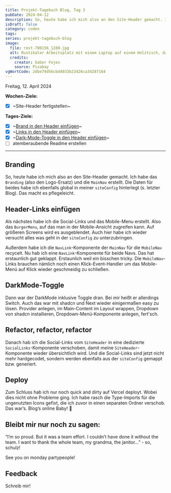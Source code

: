---
title: Projekt-Tagebuch Blog, Tag 3
pubDate: 2024-04-12
description: So, heute habe ich mich also an den Site-Header gemacht. Ich habe das `Branding` (also den Logo-Ersatz) und die `MainNav` erstellt. Die Daten für beides habe ich ebenfalls global in meiner `siteConfig` hinterlegt (s. letzter Blog). Das macht es pflegeleicht.
isDraft: false
category: coden
tags:
series: projekt-tagebuch-blog
image:
  file: rest-700156_1280.jpg
  alt: Rustikaler Arbeitsplatz mit einem Laptop auf einem Holztisch, daneben eine Hängematte.
  credits:
    creator: Gabor Fejes
    source: Pixabay
vgWortCode: 2dbe79d56cbd4033b23426ca34287164
---

Freitag, 12. April 2024

**Wochen-Ziele:**

- [x] ~Site-Header fertigstellen~

**Tages-Ziele:**

- [x] ~[Brand in den Header einfügen](#branding)~
- [x] ~[Links in den Header einfügen](#header-links-einfuegen)~
- [x] ~[Dark-Mode-Toggle in den Header einfügen](#darkmode-toggle)~
- [ ] atemberaubende Readme erstellen

---

## Branding

So, heute habe ich mich also an den Site-Header gemacht. Ich habe das `Branding` (also den Logo-Ersatz) und die `MainNav` erstellt. Die Daten für beides habe ich ebenfalls global in meiner `siteConfig` hinterlegt (s. letzter Blog). Das macht es pflegeleicht.

## Header-Links einfügen

Als nächstes habe ich die Social-Links und das Mobile-Menu erstellt. Also das `BurgerMenu`, auf das man in der Mobile-Ansicht zugreifen kann. Auf größeren Screens wird es ausgeblendet. Auch hier habe ich wieder versucht alles was geht in der `siteConfig` zu unterzubringen.

Außerdem habe ich die `NavLink`-Komponente der `MainNav` für die `MobileNav` recycelt. Nu hab ich eine `NavLink`-Komponente für beide Navs. Das hat erstaunlich gut geklappt. Erstaunlich weil ein bisschen tricky. Die `MobileNav`-Links brauchen nämlich noch einen Klick-Event-Handler um das Mobile-Menü auf Klick wieder geschmeidig zu schließen.

## DarkMode-Toggle

Dann war der DarkMode inklusive Toggle dran. Bei mir heißt er allerdings Switch. Auch das war mit shadcn und Next wieder einigermaßen easy zu lösen. Provider anlegen, im Main-Content im Layout wrappen, Dropdown von shadcn installieren, Dropdown-Menü-Komponente anlegen, fert'sch.

## Refactor, refactor, refactor

Danach hab ich die Social-Links vom `SiteHeader` in eine dedizierte `SocialLinks`-Komponente verschoben, damit meine `SiteHeader`-Komponente wieder übersichtlich wird. Und die Social-Links sind jetzt nicht mehr hardgecodet, sondern werden ebenfalls aus der `siteConfig` gemappt bzw. generiert.

## Deploy

Zum Schluss hab ich nur noch quick and dirty auf Vercel deployt. Wobei dies nicht ohne Probleme ging. Ich habe rasch die Type-Imports für die ungenutzten Icons gefixt, die ich zuvor in einen separaten Ordner verschob. Das war’s. Blog’s online Baby! 🤘

## Bleibt mir nur noch zu sagen:

“I’m so proud. But it was a team effort. I couldn’t have done it without the team. I want to thank the whole team, my grandma, the janitor...” - so, schulz!

See you on monday partypeople!

## Feedback

<Accordion>
Schreib mir!

<SocialLinks />

</Accordion>
